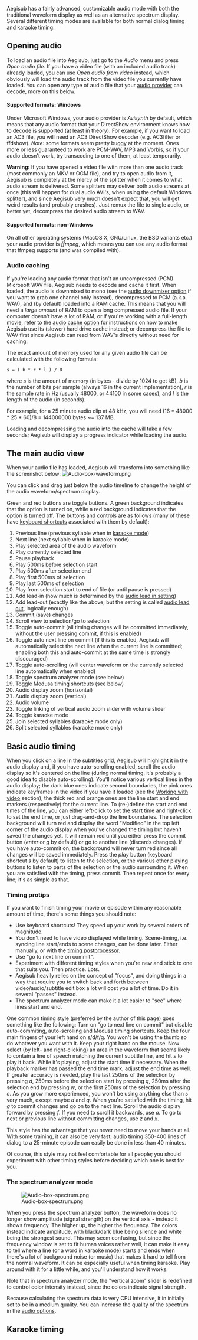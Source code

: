 Aegisub has a fairly advanced, customizable audio mode with both the traditional waveform display as well as an alternative spectrum display. Several different timing modes are available for both normal dialog timing and karaoke timing.

==Opening audio==
To load an audio file into Aegisub, just go to the ''Audio'' menu and press ''Open audio file''. If you have a video file (with an included audio track) already loaded, you can use ''Open audio from video'' instead, which obviously will load the audio track from the video file you currently have loaded. You can open any type of audio file that your [[Options#Audio provider|audio provider]] can decode, more on this below.

====Supported formats: Windows====
Under Microsoft Windows, your audio provider is ''Avisynth'' by default, which means that any audio format that your DirectShow environment knows how to decode is supported (at least in theory). For example, if you want to load an AC3 file, you will need an AC3 DirectShow decoder (e.g. AC3filter or ffdshow). ''Note:'' some formats seem pretty buggy at the moment. Ones more or less guaranteed to work are PCM-WAV, MP3 and Vorbis, so if your audio doesn't work, try transcoding to one of them, at least temporarily.

'''Warning:''' If you have opened a video file with more than one audio track (most commonly an MKV or OGM file), and try to open audio from it, Aegisub is completely at the mercy of the splitter when it comes to what audio stream is delivered. Some splitters may deliver both audio streams at once (this will happen for dual audio AVI's, when using the default Windows splitter), and since Aegisub very much doesn't expect that, you will get weird results (and probably crashes). Just remux the file to single audio, or better yet, decompress the desired audio stream to WAV.

====Supported formats: non-Windows====
On all other operating systems (MacOS X, GNU/Linux, the BSD variants etc.) your audio provider is ''ffmpeg'', which means you can use any audio format that ffmpeg supports (and was compiled with).
{{Todo|Find out exactly what this means with the default compile}}

===Audio caching===
If you're loading any audio format that isn't an uncompressed (PCM) Microsoft WAV file, Aegisub needs to decode and cache it first. When loaded, the audio is downmixed to mono (see the [[Options#Audio downmixer|audio downmixer option]] if you want to grab one channel only instead), decompressed to PCM (a.k.a. WAV), and (by default) loaded into a RAM cache. This means that you will need a ''large amount'' of RAM to open a long compressed audio file. If your computer doesn't have a lot of RAM, or if you're working with a full-length movie, refer to the [[Options#Audio cache|audio cache option]] for instructions on how to make Aegisub use its (slower) hard drive cache instead; or decompress the file to WAV first since Aegisub can read from WAV's directly without need for caching.

The exact amount of memory used for any given audio file can be calculated with the following formula:
 s = ( b * r * l ) / 8
where ''s'' is the amount of memory (in bytes - divide by 1024 to get kB), ''b'' is the number of bits per sample (always 16 in the current implementation), ''r'' is the sample rate in Hz (usually 48000, or 44100 in some cases), and ''l'' is the length of the audio (in seconds).

For example, for a 25 minute audio clip at 48 kHz, you will need (16 * 48000 * 25 * 60)/8 = 144000000 bytes ~= 137 MB.

Loading and decompressing the audio into the cache will take a few seconds; Aegisub will display a progress indicator while loading the audio.

==The main audio view==
When your audio file has loaded, Aegisub will transform into something like the screenshot below:
[[Image:Audio-box-waveform.png]]
{{Todo|needs screenshot with numbered things}}

You can click and drag just below the audio timeline to change the height of the audio waveform/spectrum display.

Green and red buttons are toggle buttons. A green background indicates that the option is turned on, while a red background indicates that the option is turned off. The buttons and controls are as follows (many of these have [[Keyboard shortcuts|keyboard shortcuts]] associated with them by default):
# Previous line (previous syllable when in [[Audio#Karaoke mode|karaoke mode]])
# Next line (next syllable when in karaoke mode)
# Play selected area of the audio waveform
# Play currently selected line
# Pause playback
# Play 500ms before selection start
# Play 500ms after selection end
# Play first 500ms of selection
# Play last 500ms of selection
# Play from selection start to end of file (or until pause is pressed)
# Add lead-in (how much is determined by the [[Options#Audio lead in|audio lead in setting]])
# Add lead-out (exactly like the above, but the setting is called [[Options#Audio lead out|audio lead out]], logically enough)
# Commit (save) changes
# Scroll view to selection/go to selection
# Toggle auto-commit (all timing changes will be committed immediately, without the user pressing commit, if this is enabled)
# Toggle auto next line on commit (if this is enabled, Aegisub will automatically select the next line when the current line is committed; enabling both this and auto-commit at the same time is strongly discouraged)
# Toggle auto-scrolling (will center waveform on the currently selected line automatically when enabled)
# Toggle spectrum analyzer mode (see below)
# Toggle Medusa timing shortcuts (see below)
# Audio display zoom (horizontal)
# Audio display zoom (vertical)
# Audio volume
# Toggle linking of vertical audio zoom slider with volume slider
# Toggle karaoke mode
# Join selected syllables (karaoke mode only)
# Split selected syllables (karaoke mode only)

{{Todo|detailed explanations go here}}

==Basic audio timing==
When you click on a line in the subtitles grid, Aegisub will highlight it in the audio display and, if you have auto-scrolling enabled, scroll the audio display so it's centered on the line (during normal timing, it's probably a good idea to disable auto-scrolling). You'll notice various vertical lines in the audio display; the dark blue ones indicate second boundaries, the pink ones indicate keyframes in the video if you have it loaded (see the [[Video|Working with video]] section), the thick red and orange ones are the line start and end markers (respectively) for the current line. To (re-)define the start and end times of the line, you can either left-click to set the start time and right-click to set the end time, or just drag-and-drop the line boundaries. The selection background will turn red and display the word "Modified" in the top left corner of the audio display when you've changed the timing but haven't saved the changes yet. It will remain red until you either press the commit button (''enter'' or ''g'' by default) or go to another line (discards changes). If you have auto-commit on, the background will never turn red since all changes will be saved immediately. Press the ''play'' button (keyboard shortcut ''s'' by default) to listen to the selection, or the various other playing buttons to listen to parts of the selection or the audio surrounding it. When you are satisfied with the timing, press commit. Then repeat once for every line; it's as simple as that.

===Timing protips===
If you want to finish timing your movie or episode within any reasonable amount of time, there's some things you should note:
* Use keyboard shortcuts! They speed up your work by several orders of magnitude.
* You don't need to have video displayed while timing. Scene-timing, i.e. syncing line start/ends to scene changes, can be done later. Either manually, or with the [[Timing Post-Processor|timing postprocessor]].
* Use "go to next line on commit".
* Experiment with different timing styles when you're new and stick to one that suits you. Then practice. Lots.
* Aegisub heavily relies on the concept of "focus", and doing things in a way that require you to switch back and forth between video/audio/subtitle edit box a lot will cost you a lot of time. Do it in several "passes" instead.
* The spectrum analyzer mode can make it a lot easier to "see" where lines start and end.

One common timing style (preferred by the author of this page) goes something like the following:
Turn on "go to next line on commit" but disable auto-commiting, auto-scrolling and Medusa timing shortcuts. Keep the four main fingers of your left hand on s/d/f/g. You won't be using the thumb so do whatever you want with it. Keep your right hand on the mouse. Now select (by left- and right-clicking) an area in the waveform that seems likely to contain a line of speech matching the current subtitle line, and hit ''s'' to play it back. While it's playing, adjust the start time if necessary. When the playback marker has passed the end time mark, adjust the end time as well. If greater accuracy is needed, play the last 250ms of the selection by pressing ''d'', 250ms before the selection start by pressing ''q'', 250ms after the selection end by pressing ''w'', or the first 250ms of the selection by pressing ''e''. As you grow more experienced, you won't be using anything else than ''s'' very much, except maybe ''d'' and ''q''. When you're satisfied with the timing, hit ''g'' to commit changes and go on to the next line. Scroll the audio display forward by pressing ''f''. If you need to scroll it backwards, use ''a''. To go to next or previous line without committing changes, use ''z'' and ''x''.

This style has the advantage that you never need to move your hands at all. With some training, it can also be very fast; audio timing 350-400 lines of dialog to a 25-minute episode can easily be done in less than 40 minutes.

Of course, this style may not feel comfortable for all people; you should experiment with other timing styles before deciding which one is best for you.

===The spectrum analyzer mode===
[[Image:Audio-box-spectrum.png]]

When you press the spectrum analyzer button, the waveform does no longer show amplitude (signal strength) on the vertical axis - instead it shows frequency. The higher up, the higher the frequency. The colors instead indicate amplitude, with black/dark blue being silence and white being the strongest sound. This may seem confusing, but since the frequency window is set to fit human voices rather well, it can make it easy to tell where a line (or a word in karaoke mode) starts and ends when there's a lot of background noise (or music) that makes it hard to tell from the normal waveform. It can be especially useful when timing karaoke. Play around with it for a little while, and you'll understand how it works.

Note that in spectrum analyzer mode, the "vertical zoom" slider is redefined to control color intensity instead, since the colors indicate signal strength.

Because calculating the spectrum data is very CPU intensive, it in initially set to be in a medium quality. You can increase the quality of the spectrum in the [[Audio#Options|audio options]].

==Karaoke timing==

{{Todo|here be dragons}}